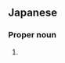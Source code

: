 ==Japanese==
{{ja-kanjitab|みや|てら|k2=でら|yomi=k|r=y}}

===Proper noun===
{{ja-pos|proper|みやでら}}

# {{surname|lang=ja|sort=みやでら}}